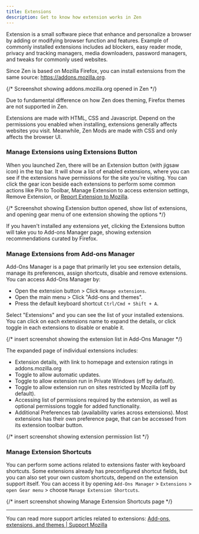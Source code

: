 ```yaml
---
title: Extensions
description: Get to know how extension works in Zen
---
```


Extension is a small software piece that enhance and personalize a browser by adding or modifying browser function and features. Example of commonly installed extensions includes ad blockers, easy reader mode, privacy and tracking managers, media downloaders, password managers, and tweaks for commonly used websites.

Since Zen is based on Mozilla Firefox, you can install extensions from the same source: https://addons.mozilla.org. 

{/* Screenshot showing addons.mozilla.org opened in Zen */}

<Callout> Due to fundamental difference on how Zen does theming, Firefox themes are not supported in Zen. </Callout>

<Callout title="Difference between Extensions and Zen Mods"> Extensions are made with HTML, CSS and Javascript. Depend on the permissions you enabled when installing, extensions generally affects websites you visit. Meanwhile, Zen Mods are made with CSS and only affects the browser UI. </Callout>


### Manage Extensions using Extensions Button
When you launched Zen, there will be an Extension button (with jigsaw icon) in the top bar. It will show a list of enabled extensions, where you can see if the extensions have permissions for the site you're visiting. You can click the gear icon beside each extensions to perform some common actions like Pin to Toolbar, Manage Extension to access extension settings, Remove Extension, or [Report Extension to Mozilla](https://support.mozilla.org/en-US/kb/reporting-extensions-and-themes-abuse).

{/* Screenshot showing Extension button opened, show list of extensions, and opening gear menu of one extension showing the options */}

If you haven't installed any extensions yet, clicking the Extensions button will take you to Add-ons Manager page, showing extension recommendations curated by Firefox.

### Manage Extensions from Add-ons Manager
Add-Ons Manager is a page that primarily let you see extension details, manage its preferences, assign shortcuts, disable and remove extensions. You can access Add-Ons Manager by:
- Open the extension button > Click `Manage extensions`.
- Open the main menu > Click "Add-ons and themes".
- Press the default keyboard shortcut `Ctrl/Cmd + Shift + A`.

Select "Extensions" and you can see the list of your installed extensions. You can click on each extensions name to expand the details, or click toggle in each extensions to disable or enable it.

{/* insert screenshot showing the extension list in Add-Ons Manager */}

The expanded page of individual extensions includes:
- Extension details, with link to homepage and extension ratings in addons.mozilla.org
- Toggle to allow automatic updates.
- Toggle to allow extension run in Private Windows (off by default).
- Toggle to allow extension run on sites restricted by Mozilla (off by default).
- Accessing list of permissions required by the extension, as well as optional permissions toggle for added functionality.
- Additional Preferences tab (availability varies across extensions). Most extensions has their own preference page, that can be accessed from its extension toolbar button.

{/* insert screenshot showing extension permission list */}

### Manage Extension Shortcuts
You can perform some actions related to extensions faster with keyboard shortcuts. Some extensions already has preconfigured shortcut fields, but you can also set your own custom shortcuts, depend on the extension support itself. You can access it by opening `Add-Ons Manager` > `Extensions` > `open Gear menu` > choose `Manage Extension Shortcuts`.

{/* insert screenshot showing Manage Extension Shortcuts page */}

---

You can read more support articles related to extensions: [Add-ons, extensions, and themes | Support Mozilla](https://support.mozilla.org/en-US/topics/add-ons-extensions-and-themes/firefox)
